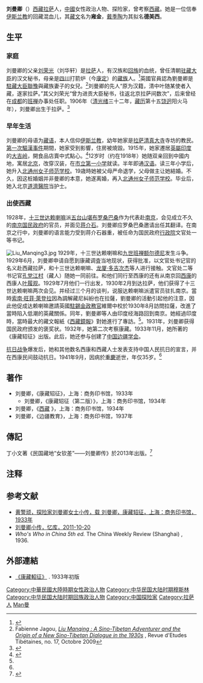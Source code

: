 {{Infobox_Person
| name = 劉曼卿
|image=Liu Manqing.jpg
|box_width=250px
|occupation= 探險家、政治家、外交官
| period = 20世紀 
|birth_name=
| other_names =
| Sex = 女
|birth_date= 1906年
|birth_place={{QING|駐藏大臣}}[[喇薩|喇薩]]
|death_date= {{death year and age|1941|1906}}
|death_place= {{CHN-1928}}[[重慶市_(中華民國)|重庆市]]
| nationality = {{CHN-1928}}
| residence = 
}}
'''刘曼卿'''（{{bd|1906年||1941年|9月}}）[[西藏|西藏]][[拉萨|拉萨]]人，[[中华民国大陸時期|中國]]女性政治人物、探险家，曾考察[[西藏|西藏]]。她是一位信奉[[伊斯兰教|伊斯兰教]]的回藏混血儿，其[[藏文|藏文]]名为'''雍金'''，[[戴季陶|戴季陶]]为其拟名'''德美西'''。

==生平==
===家庭===
刘曼卿的父亲[[刘荣光|刘荣光]]（刘华轩）是[[拉萨|拉萨]]人，有汉族和[[回族|回族]]的血统，曾任清朝[[驻藏大臣|驻藏大臣]]的汉文秘书，母亲是[[四川|四川]]打箭炉（今[[康定市|康定]]）的[[藏族|藏族]]人。<ref name="中国西藏网">{{cite web | url=http://www.tibet.cn/news/focus/1471669886692.shtml | title=民国藏族奇女子：妹妹爱上心上人，感情失意骑马赴藏，蒋介石嘉奖 | work=中国西藏网 | accessdate=2018-07-11 | archive-date=2018-07-12 | archive-url=https://web.archive.org/web/20180712003023/http://www.tibet.cn/news/focus/1471669886692.shtml | dead-url=no }}</ref>英國官員認為劉曼卿是[[駐藏大臣|駐藏大臣]][[聯豫|聯豫]]與藏族妻子的女兒。<ref name="Jagou2009">Fabienne Jagou, [https://www.repository.cam.ac.uk/bitstream/handle/1810/229334/ret_17_01.pdf ''Liu Manqing : A Sino-Tibetan Adventurer and the Origin of a New Sino-Tibetan Dialogue in the 1930s''] {{Wayback|url=https://www.repository.cam.ac.uk/bitstream/handle/1810/229334/ret_17_01.pdf |date=20181119011106 }}, Revue d&apos;Etudes Tibétaines, no. 17, Octobre 2009</ref>{{rp|8}}刘曼卿的先人“原为汉籍，清中叶随某使者入藏，遂家拉萨。”其父刘荣光“曾为进贡大臣秘书，往返北京拉萨间数次”，后来曾经在[[成都|成都]]的[[班禅|班禅]]办事处任职。1906年（[[清|清]][[光绪|光绪]]三十二年，[[藏历|藏历]]第十五[[饶迥|饶迥]]阳火马年），刘曼卿出生于拉萨。<ref name="任荣变">{{cite magazine|magazine=《环球人文地理杂志》|date=2016年|issue=22期|author=任荣变|url=https://m.xzbu.com/1/view-11065512.htm|title=民国刘曼卿使藏研究综述|access-date=2018-07-11|archive-url=https://web.archive.org/web/20180711234630/https://m.xzbu.com/1/view-11065512.htm|archive-date=2018-07-11|dead-url=yes}}</ref>

===早年生活===
刘曼卿的母语为[[藏语|藏语]]，本人信仰[[伊斯兰教|伊斯兰教]]，幼年她家是[[拉萨清真大寺|拉萨清真大寺]]寺坊的教民。[[第一次驅漢事件|第一次驅漢事件]]期間，她家受到影響，住房被燒毀。1915年，她家遷居[[英屬印度|英屬印度]]的[[大吉岭|大吉岭]]，開食品店賣中式點心。<ref name="朱麗雙2016">{{cite book|author=朱麗雙|title=民國政府的西藏專使(1912–1949)|url=https://books.google.com/books?id=eOoqDwAAQBAJ&pg=PA114|date=2016-06-01|publisher=香港中文大學出版社|isbn=978-962-996-711-6|page=114|access-date=2018-11-18|archive-date=2020-08-01|archive-url=https://web.archive.org/web/20200801043323/https://books.google.com/books?id=eOoqDwAAQBAJ&pg=PA114|dead-url=no}}</ref>12岁时（约在1918年）她随双亲回到中國内地，寓居[[北京|北京]]，改穿汉装，在[[前圆恩寺小学|市立第一小学]]就读。半年即通[[汉语|汉语]]。读三年小学后，她升入[[北通州女子师范学校|北通州女子师范学校]]。19歳時她被父母严命退学，父母做主让她結婚。不久，因这桩婚姻并非曼卿的本意，她遂离婚，再入[[北通州女子师范学校|北通州女子师范学校]]。毕业后，她入北京[[道濟醫院|道濟醫院]]当护士。

===出使西藏===
1928年，[[十三世达赖喇嘛|十三世达赖喇嘛]]派[[五台山|五台山]][[堪布|堪布]][[罗桑巴桑|罗桑巴桑]]作为代表赴[[南京|南京]]，会见成立不久的[[南京国民政府|南京国民政府]]的官员，并面见[[蒋介石|蒋介石]]。刘曼卿应罗桑巴桑邀请出任其翻译。在南京之行中，刘曼卿的语言能力受到蒋介石器重，被任命为国民政府[[行政院|行政院]]文官处一等书记。

[[File:Liu_Manqing3.jpg|thumb]]
1929年，十三世达赖喇嘛和[[九世班禅额尔德尼|九世班禅额尔德尼]]发生斗争。1929年6月，刘曼卿申请自愿到康藏调査当地现状，获得批准，以文官处书记官的名义赴西藏拉萨，和十三世达赖喇嘛、[[龙厦·多吉次杰|龙厦·多吉次杰]]等人进行接触。文官处二等书记官[[孔党江村|孔党江村]]（藏人）随她一同前往。和他们同行至西康的还有从南京回[[西康|西康]]的西康人[[叶履观|叶履观]]。1929年7月他们一行出发，1930年2月到达拉萨，他们获得了十三世达赖喇嘛两次会见。并经过三个月的谈判，说服达赖喇嘛派遣官员驻扎南京。當時[[索南·旺菲·萊登拉|索南·旺菲·萊登拉]]因為調解藏尼糾紛也在拉薩，劉曼卿的活動引起他的注意，因此他促成达赖喇嘛邀請英國[[駐錫金政務官|駐錫金政務官]]維爾中校於1930年8月訪問拉薩，改進了當時陷入低潮的英藏關係。同年，劉曼卿等人由印度经海路回到南京。她經過印度時，當時最大的藏文報紙《[[西藏鏡報|西藏鏡報]]》對她進行了專訪。<ref name="Jagou2009"/>{{rp|16-17}}。1931年，刘曼卿获得国民政府颁发的褒奖状。1932年，她第二次考察康藏。1933年11月，她所著的《康藏轺征》出版。此后，她还参与创建了[[中国边疆学会|中国边疆学会]]。

[[抗日战争|抗日战争]]爆发后，她和其他数名西康和西藏人士发表支持中国人民抗日的宣言，并在西康民间鼓动抗日。1941年9月，因病於[[重慶|重慶]]逝世，年仅35岁。<ref name="任荣变"/>

==著作==
*刘曼卿，《康藏轺征》，上海：商务印书馆，1933年
**刘曼卿，《康藏轺征（第二版）》，上海：商务印书馆，1934年
*刘曼卿，《[http://taiwanebook.ncl.edu.tw/zh-tw/book/NCL-004758401/reader 西藏] {{Wayback|url=http://taiwanebook.ncl.edu.tw/zh-tw/book/NCL-004758401/reader |date=20200801043343 }}》，上海：商务印书馆，1934年
*刘曼卿，《边疆教育》，上海：商务印书馆，1937年

==傳記==
丁小文著《民国藏地“女钦差”——刘曼卿传》於2013年出版。<ref>{{cite book|author=丁小文|title=《民国藏地“女钦差”——刘曼卿传》|url=https://books.google.com/books?id=bUISngEACAAJ|date=2013-10-01|publisher=二十一世纪出版社|isbn=978-7-5391-8299-5|access-date=2018-11-26|archive-date=2020-08-01|archive-url=https://web.archive.org/web/20200801043243/https://books.google.com/books?id=bUISngEACAAJ|dead-url=no}}</ref>

== 注释 ==

{{Reflist}}

==参考文献==
{{commonscat|Liu Manqing}}
* [https://web.archive.org/web/20130509023336/http://img.memopool.cn/news/2011/10/20/5d670af73319ee3b01331f7c9eab0035.html 黄警顽，探险家刘曼卿女士小传，载 刘曼卿，康藏轺征，上海：商务印书馆，1933年]
* [https://archive.is/20130424150112/http://img.memopool.cn/news/2011/10/20/5d670af73319ee3b01331f53be8e0033.html 刘曼卿小传，忆库，2011-10-20]
* ''Who's Who in China 5th ed.'' The China Weekly Review (Shanghai) , 1936.

==外部連結==
* [https://taiwanebook.ncl.edu.tw/zh-tw/book/NCL-9910010549/reader 《康藏軺征》] {{Wayback|url=https://taiwanebook.ncl.edu.tw/zh-tw/book/NCL-9910010549/reader |date=20201128191604 }}. 1933年初版

[[Category:中華民國大陸時期女性政治人物|Category:中華民國大陸時期女性政治人物]]
[[Category:中华民国大陆时期穆斯林|Category:中华民国大陆时期穆斯林]]
[[Category:中华民国大陆时期回族政治人物|Category:中华民国大陆时期回族政治人物]]
[[Category:中国探险家|Category:中国探险家]]
[[Category:拉萨人|Category:拉萨人]]
[[Category:劉姓|Man曼]]